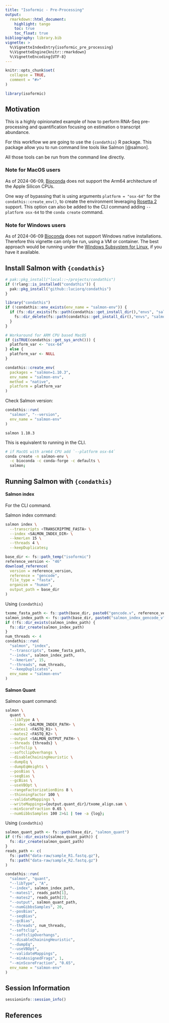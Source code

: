 ```yaml
---
title: "Isoformic - Pre-Processing"
output:
  rmarkdown::html_document:
    highlight: tango
    toc: true
    toc_float: true
bibliography: library.bib
vignette: >
  %\VignetteIndexEntry{isoformic_pre_processing}
  %\VignetteEngine{knitr::rmarkdown}
  %\VignetteEncoding{UTF-8}
---
```


```r
knitr::opts_chunk$set(
  collapse = TRUE,
  comment = "#>"
)
```

```r
library(isoformic)
```

## Motivation

This is a highly opinionated example of how to perform RNA-Seq pre-processing and quantification focusing on estimation o transcript abundance.

For this workflow we are going to use the `{condathis}` R package.
This package allow you to run command line tools like Salmon [@salmon].

All those tools can be run from the command line directly.

### Note for MacOS users

As of 2024-06-09, [Bioconda][bioconda-ref] does not support the Arm64 architecture of the
Apple Silicon CPUs.

One way of bypassing that is using arguments `platform = "osx-64"` for the `condathis::create_env()`, to create the environment leveraging [Rosetta 2][rosetta2-ref] support. This option can also be added to the CLI command adding `--platform osx-64` to the `conda create` command.

### Note for Windows users

As of 2024-06-09 [Bioconda][bioconda-ref] does not support Windows native installations. Therefore this vignette can only be run, using a VM or container. The best approach would be running under the [Windows Subsystem for Linux][wsl2-ref], if you have it available.

## Install Salmon with `{condathis}`

```r
# pak::pkg_install("local::~/projects/condathis")
if (!rlang::is_installed("condathis")) {
  pak::pkg_install("github::luciorq/condathis")
}
```

```r
library("condathis")
if (!condathis::env_exists(env_name = "salmon-env")) {
  if (fs::dir_exists(fs::path(condathis::get_install_dir(),"envs", "salmon-env"))) {
    fs::dir_delete(fs::path(condathis::get_install_dir(),"envs", "salmon-env"))
  }
}
```

```r
# Workaround for ARM CPU based MacOS
if (isTRUE(condathis::get_sys_arch())) {
  platform_var <- "osx-64"
} else {
  platform_var <- NULL
}

condathis::create_env(
  packages = "salmon=1.10.3",
  env_name = "salmon-env",
  method = "native",
  platform = platform_var
)
```

Check Salmon version:

```r
condathis::run(
  "salmon", "--version",
  env_name = "salmon-env"
)
```

```
salmon 1.10.3
```

This is equivalent to running in the CLI.

```bash
# if MacOS with arm64 CPU add `--platform osx-64`
conda create -n salmon-env \
  -c bioconda -c conda-forge -c defaults \
  salmon;
```

## Running Salmon with `{condathis}`


#### Salmon index

For the CLI command.

Salmon index command:

```bash
salmon index \
  --transcripts <TRANSCRIPTME_FASTA> \
  --index <SALMON_INDEX_DIR> \
  --kmerLen 15 \
  --threads 4 \
  --keepDuplicates;
```

```r
base_dir <- fs::path_temp("isoformic")
reference_version <- "46"
download_reference(
  version = reference_version,
  reference = "gencode",
  file_type = "fasta",
  organism = "human",
  output_path = base_dir
)
```

Using `{condathis}`

```r
txome_fasta_path <- fs::path(base_dir, paste0("gencode.v", reference_version, ".transcripts.fa.gz"))
salmon_index_path <- fs::path(base_dir, paste0("salmon_index_gencode_v", reference_version))
if (!fs::dir_exists(salmon_index_path) {
  fs::dir_create(salmon_index_path)
}
num_threads <- 4
condathis::run(
  "salmon", "index",
  "--transcripts", txome_fasta_path,
  "--index", salmon_index_path,
  "--kmerLen", 15,
  "--threads", num_threads,
  "--keepDuplicates",
  env_name = "salmon-env"
)
```

#### Salmon Quant

Salmon quant command:

```bash
salmon \
  quant \
  --libType A \
  --index <SALMON_INDEX_PATH> \
  --mates1 <FASTQ_R1> \
  --mates2 <FASTQ_R2> \
  --output <SALMON_OUTPUT_PATH> \
  --threads {threads} \
  --softclip \
  --softclipOverhangs \
  --disableChainingHeuristic \
  --dumpEq \
  --dumpEqWeights \
  --posBias \
  --seqBias \
  --gcBias \
  --useVBOpt \
  --rangeFactorizationBins 8 \
  --thinningFactor 100 \
  --validateMappings \
  --writeMappings={output.quant_dir}/txome_align.sam \
  --minScoreFraction 0.65 \
  --numGibbsSamples 100 2>&1 | tee -a {log};
```

Using `{condathis}`

```r
salmon_quant_path <- fs::path(base_dir, "salmon_quant")
if (!fs::dir_exists(salmon_quant_path)) {
  fs::dir_create(salmon_quant_path)
}
reads_path <- c(
  fs::path("data-raw/sample_R1.fastq.gz"),
  fs::path("data-raw/sample_R2.fastq.gz")
)

condathis::run(
  "salmon", "quant",
  "--libType", "A",
  "--index", salmon_index_path,
  "--mates1", reads_path[1],
  "--mates2", reads_path[2],
  "--output", salmon_quant_path,
  "--numGibbsSamples", 20,
  "--posBias",
  "--seqBias",
  "--gcBias",
  "--threads", num_threads,
  "--softclip",
  "--softclipOverhangs",
  "--disableChainingHeuristic",
  "--dumpEq",
  "--useVBOpt",
  "--validateMappings",
  "--minAssignedFrags", 1,
  "--minScoreFraction", "0.65",
  env_name = "salmon-env"
)
```

## Session Information

```r
sessioninfo::session_info()
```

## References

[bioconda-ref]: <https://bioconda.github.io/>
[rosetta2-ref]: <https://en.wikipedia.org/wiki/Rosetta_(software)#Rosetta_2>
[wsl2-ref]: <https://en.wikipedia.org/wiki/Windows_Subsystem_for_Linux#WSL_2>
